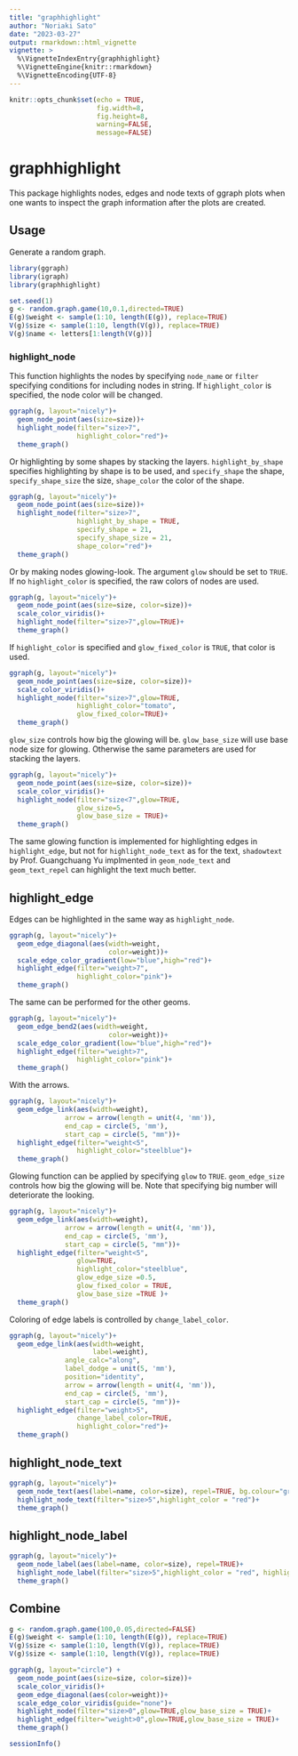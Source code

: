 ```yaml
---
title: "graphhighlight"
author: "Noriaki Sato"
date: "2023-03-27"
output: rmarkdown::html_vignette
vignette: >
  %\VignetteIndexEntry{graphhighlight}
  %\VignetteEngine{knitr::rmarkdown}
  %\VignetteEncoding{UTF-8}
---
```


```r
knitr::opts_chunk$set(echo = TRUE,
                      fig.width=8,
                      fig.height=8,
                      warning=FALSE,
                      message=FALSE)
```

# graphhighlight

This package highlights nodes, edges and node texts of ggraph plots when one wants to inspect the graph information after the plots are created.

## Usage

Generate a random graph.

```r
library(ggraph)
library(igraph)
library(graphhighlight)

set.seed(1)
g <- random.graph.game(10,0.1,directed=TRUE)
E(g)$weight <- sample(1:10, length(E(g)), replace=TRUE)
V(g)$size <- sample(1:10, length(V(g)), replace=TRUE)
V(g)$name <- letters[1:length(V(g))]
```

### highlight_node

This function highlights the nodes by specifying `node_name` or `filter` specifying conditions for including nodes in string. If `highlight_color` is specified, the node color will be changed.

```r
ggraph(g, layout="nicely")+
  geom_node_point(aes(size=size))+
  highlight_node(filter="size>7",
                 highlight_color="red")+
  theme_graph()
```

Or highlighting by some shapes by stacking the layers.
`highlight_by_shape` specifies highlighting by shape is to be used, and `specify_shape` the shape, `specify_shape_size` the size, `shape_color` the color of the shape.

```r
ggraph(g, layout="nicely")+
  geom_node_point(aes(size=size))+
  highlight_node(filter="size>7",
                 highlight_by_shape = TRUE,
                 specify_shape = 21,
                 specify_shape_size = 21,
                 shape_color="red")+
  theme_graph()
```

Or by making nodes glowing-look. The argument `glow` should be set to `TRUE`.
If no `highlight_color` is specified, the raw colors of nodes are used.

```r
ggraph(g, layout="nicely")+
  geom_node_point(aes(size=size, color=size))+
  scale_color_viridis()+
  highlight_node(filter="size>7",glow=TRUE)+
  theme_graph()
```
If `highlight_color` is specified and `glow_fixed_color` is `TRUE`, that color is used.

```r
ggraph(g, layout="nicely")+
  geom_node_point(aes(size=size, color=size))+
  scale_color_viridis()+
  highlight_node(filter="size>7",glow=TRUE,
                 highlight_color="tomato",
                 glow_fixed_color=TRUE)+
  theme_graph()
```

`glow_size` controls how big the glowing will be. `glow_base_size` will use base node size for glowing. Otherwise the same parameters are used for stacking the layers.

```r
ggraph(g, layout="nicely")+
  geom_node_point(aes(size=size, color=size))+
  scale_color_viridis()+
  highlight_node(filter="size<7",glow=TRUE,
                 glow_size=5,
                 glow_base_size = TRUE)+
  theme_graph()
```

The same glowing function is implemented for highlighting edges in `highlight_edge`, but not for `highlight_node_text` as for the text, `shadowtext` by Prof. Guangchuang Yu implmented in `geom_node_text` and `geom_text_repel` can highlight the text much better.

## highlight_edge

Edges can be highlighted in the same way as `highlight_node`.

```r
ggraph(g, layout="nicely")+
  geom_edge_diagonal(aes(width=weight,
                         color=weight))+
  scale_edge_color_gradient(low="blue",high="red")+
  highlight_edge(filter="weight>7",
                 highlight_color="pink")+
  theme_graph()
```

The same can be performed for the other geoms.

```r
ggraph(g, layout="nicely")+
  geom_edge_bend2(aes(width=weight,
                         color=weight))+
  scale_edge_color_gradient(low="blue",high="red")+
  highlight_edge(filter="weight>7",
                 highlight_color="pink")+
  theme_graph()
```

With the arrows.

```r

ggraph(g, layout="nicely")+
  geom_edge_link(aes(width=weight),
              arrow = arrow(length = unit(4, 'mm')), 
              end_cap = circle(5, 'mm'),
              start_cap = circle(5, "mm"))+
  highlight_edge(filter="weight<5",
                 highlight_color="steelblue")+
  theme_graph()

```

Glowing function can be applied by specifying `glow` to `TRUE`. `geom_edge_size` controls how big the glowing will be. Note that specifying big number will deteriorate the looking.

```r

ggraph(g, layout="nicely")+
  geom_edge_link(aes(width=weight),
              arrow = arrow(length = unit(4, 'mm')), 
              end_cap = circle(5, 'mm'),
              start_cap = circle(5, "mm"))+
  highlight_edge(filter="weight<5",
                 glow=TRUE,
                 highlight_color="steelblue",
                 glow_edge_size =0.5,
                 glow_fixed_color = TRUE,
                 glow_base_size =TRUE )+
  theme_graph()
```

Coloring of edge labels is controlled by `change_label_color`.

```r
ggraph(g, layout="nicely")+
  geom_edge_link(aes(width=weight,
                     label=weight),
              angle_calc="along",
              label_dodge = unit(5, 'mm'),
              position="identity",
              arrow = arrow(length = unit(4, 'mm')), 
              end_cap = circle(5, 'mm'),
              start_cap = circle(5, "mm"))+
  highlight_edge(filter="weight>5",
                 change_label_color=TRUE,
                 highlight_color="red")+
  theme_graph()
```

## highlight_node_text

```r
ggraph(g, layout="nicely")+
  geom_node_text(aes(label=name, color=size), repel=TRUE, bg.colour="grey")+
  highlight_node_text(filter="size>5",highlight_color = "red")+
  theme_graph()
```

## highlight_node_label

```r
ggraph(g, layout="nicely")+
  geom_node_label(aes(label=name, color=size), repel=TRUE)+
  highlight_node_label(filter="size>5",highlight_color = "red", highlight_bg_color = "yellow")+
  theme_graph()
```


## Combine

```r
g <- random.graph.game(100,0.05,directed=FALSE)
E(g)$weight <- sample(1:10, length(E(g)), replace=TRUE)
V(g)$size <- sample(1:10, length(V(g)), replace=TRUE)
V(g)$size <- sample(1:10, length(V(g)), replace=TRUE)

ggraph(g, layout="circle") +
  geom_node_point(aes(size=size, color=size))+
  scale_color_viridis()+
  geom_edge_diagonal(aes(color=weight))+
  scale_edge_color_viridis(guide="none")+
  highlight_node(filter="size>0",glow=TRUE,glow_base_size = TRUE)+
  highlight_edge(filter="weight>0",glow=TRUE,glow_base_size = TRUE)+
  theme_graph()
```


```r
sessionInfo()
```
